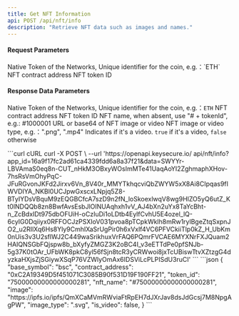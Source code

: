 ```yaml
---
title: Get NFT Information
api: POST /api/nft/info
description: "Retrieve NFT data such as images and names."
---
```


#### Request Parameters
<ParamField query="base_symbol" type="string" required>
    Native Token of the Networks, Unique identifier for the coin, e.g.：`ETH`
</ParamField>
<ParamField query="contract_address" type="string" required>
    NFT contract address
</ParamField>
<ParamField query="token_id" type="string">
    NFT token ID
</ParamField>



#### Response Data Parameters
<ResponseField name="base_symbol" type="string">Native Token of the Networks, Unique identifier for the coin, e.g.：`ETH`</ResponseField>
<ResponseField name="contract_address" type="string">NFT contract address</ResponseField>
<ResponseField name="token_id" type="string">NFT token ID</ResponseField>
<ResponseField name="nft_name" type="string">NFT name, when absent, use "# + tokenId", e.g.: #1000001</ResponseField>
<ResponseField name="image" type="string">URL or base64 of NFT image or video</ResponseField>
<ResponseField name="image_type" type="string">NFT image or video type, e.g.：".png", ".mp4"</ResponseField>
<ResponseField name="is_video" type="bool">Indicates if it's a video. `true` if it's a video, `false` otherwise</ResponseField>



<RequestExample>
  ```curl cURL
  curl -X POST \
  --url 'https://openapi.keysecure.io/
api/nft/info?app_id=16a9f17fc2ad61ca4339fdd6a8a37f21&data=SWYYr-LBVAmaS0eq8n-CUT_nHkM3OBxyWOsImMTe41UaqAoYI2ZghmaphXHov-7hsRsVmOhyPqC-JFuRGvonJKFd2Jirxv6Vn_8V40r_MMYTkhqcviQbZWYW5xX8Ai8CIpqas9fIWVDIYA_NKBl0UCJpwGxscxLNpjq5Z8-BTyIYDsVBquM9zEQGBCfcA7szD9n2fN_loSkoexlwqV8wg9HIZO5yQ6utZ_Kt0lNDQQb8zn8BwfAvsEsbJlOINUAqhxh1vV_AJ4bXn2uYx8TaYcBht-n_ZcBdxIDt975dbOFUiH-oCzIuDi1oLDtb4EylfCvhU5E4ozel_lQ-6cyIG0Dqiiyx0RFFOCJzPSXIoV031pvoa8pTCpkWklh8mRw1rylBgeZtqSxpnJO2_u2RIlXq6Hs8Yly9CmhIXaSrUgPir0h6xVxlf4VC6PFVCkiiTlp0kZ_H_UbKm0nUis3v3U2sflWJ2C449waSrikhuxVrFAQ6PQmrFVCAE6MYXNrFXJQuam2HAIQNSGbFQjspw8b_bXyfyZMGZ3K2oBC4I_v3eETTdPe0pfSNJb-5g37K0tOAr_UFbWK8pkC8yl56fSjn8tcR3yCRWwoi8jxTcUBiswTtvXZtzgG4dyzkaHXjsZjSGiywXSqP76VZWlyOmAx6IDSViLcPLPISdU3ruCI'
  ```
</RequestExample>



<ResponseExample>
```json
{
     "base_symbol": "bsc",
     "contract_address": "0xC2A19349D5f451071C3085B90f531D19F190FF21",
     "token_id": "75000000000000000281",
     "nft_name": "#75000000000000000281",
     "image": "https://ipfs.io/ipfs/QmXCaMVmRWviaFtRpEH7dJXrJav8dsJdGcsj7M8NpgAgPW",
     "image_type": ".svg",
     "is_video": false,
}
```
</ResponseExample>